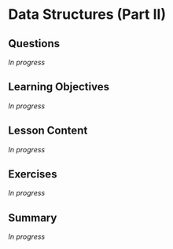 # Data Structures (Part II) {#sec-data-structure-2}

## Questions

*In progress*

## Learning Objectives

*In progress*

## Lesson Content

*In progress*

## Exercises

*In progress*

## Summary

*In progress*
